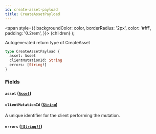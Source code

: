 ```yaml
---
id: create-asset-payload
title: CreateAssetPayload
---
```


<span
style={{
      backgroundColor: color,
      borderRadius: '2px',
      color: '#fff',
      padding: '0.2rem',
    }}>
{children}
</span>
);

Autogenerated return type of CreateAsset

```graphql
type CreateAssetPayload {
  asset: Asset
  clientMutationId: String
  errors: [String!]
}
```

### Fields

#### `asset` ([`Asset`](/api/graphql/documentation/objects/asset))

#### `clientMutationId` ([`String`](/api/graphql/documentation/scalars/string))

A unique identifier for the client performing the mutation.

#### `errors` ([`[String!]`](/api/graphql/documentation/scalars/string))
